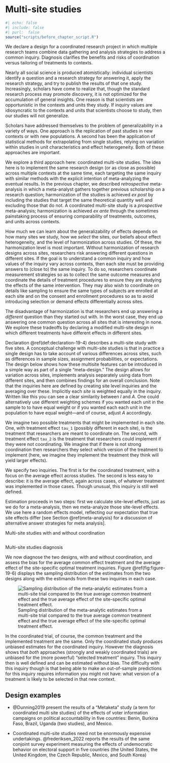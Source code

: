 # Multi-site studies {.unnumbered}

```r
#| echo: false
#| include: false
#| purl:  false
source("scripts/before_chapter_script.R")
```

:::: {.ddbox}
We declare a design for a coordinated research project in which multiple research teams combine data gathering and analysis strategies to address a common inquiry. Diagnosis clarifies the benefits and risks of coordination versus tailoring of treatments to contexts.    
::::

Nearly all social science is produced atomistically: individual scientists identify a question and a research strategy for answering it, apply the research strategy, and try to publish the results of that one study. Increasingly, scholars have come to realize that, though the standard research process may promote discovery, it is not optimized for the accumulation of general insights. One reason is that scientists are opportunistic in the contexts and units they study. If inquiry values are idiosyncratic to the contexts and units that scientists choose to study, then our studies will not generalize. 

Scholars have addressed themselves to the problem of generalizability in a variety of ways. One approach is the replication of past studies in new contexts or with new populations. A second has been the application of statistical methods for extrapolating from single studies, relying on variation within studies in unit characteristics and effect heterogeneity. Both of these approaches are important.

We explore a third approach here: coordinated multi-site studies. The idea here is to implement the same research design (or as close as possible) across multiple contexts at the same time, each targeting the same inquiry with similar methods with the explicit intention of meta-analyzing the eventual results. In the previous chapter, we described *retrospective* meta-analysis in which a meta-analyst gathers together previous scholarship on a research question; harmonization of the studies is achieved *ex post* by including the studies that target the same theoretical quantity well and excluding those that do not. A coordinated multi-site study is a *prospective* meta-analysis; harmonization is achieved *ex ante* through the sometimes painstaking process of ensuring comparability of treatments, outcomes, and units across contexts.

How much we can learn about the generalizability of effects depends on how many sites we study, how we *select* the sites, our beliefs about effect heterogeneity, and the level of harmonization across studies. Of these, the harmonization level is most important. Without harmonization of research designs across sites, researchers risk answering different questions in different sites. If the goal is to understand a common inquiry and how values of the inquiry vary across contexts, then each site must be providing answers to (close to) the same inquiry. To do so, researchers coordinate measurement strategies so as to collect the same outcome measures and coordinate the details of treatment procedures to ensure they are studying the effects of the same intervention. They may also wish to coordinate on details like sampling to ensure the same types of subjects are enrolled at each site and on the consent and enrollment procedures so as to avoid introducing selection or demand effects differentially across sites.

The disadvantage of harmonization is that researchers end up answering a *different* question than they started out with. In the worst case, they end up answering one common question across all sites that is interesting in none. We explore these tradeoffs by declaring a modified multi-site design in which different treatments have different effects in different sites. 

Declaration \@ref(def:declaration-19-4) describes a multi-site study with five sites. A conceptual challenge with multi-site studies is that in practice  a single design has to take account of various differences across sites, such as differences in sample sizes, assignment probabilities, or expectations. The design below shows how these multisite features can be introduced in a simple way as part of a single "meta-design." The design allows for variation across sites, implements analysis separately using data from different sites, and then combines findings for an overall conclusion. Note that the inquiries here are defined by creating site level inquiries and the averaging over these.    Implicitly each *site* is weighted equally in the inquiry. Written like this you can see a clear similarity  between  *I* and *A*. One could alternatively use different weighting schemes if you wanted each unit in the sample to to have equal weight or if you wanted each each unit in the population to have equal weight---and of course, adjust *A* accordingly.

We imagine two possible treatments that might be implemented in each site. One, with treatment effect `tau_1` (possibly different in each site), is the treatment that researchers are meant to coordinate on. The second, with treatment effect `tau_2` is the treatment that researchers could implement if they were not coordinating. We imagine that if there is not strong coordination then researchers they select which version of the treatment to implement (here, we imagine they implement the treatment they think will yield larger effects).

We specify two inquiries. The first is for the coordinated treatment, with a focus on the average effect across studies. The second is less easy to describe: it is the average effect, again across cases, of whatever treatment was implemented in those cases.  Though unusual, this inquiry is still well defined.  

Estimation proceeds in two steps: first we calculate site-level effects, just as we do for a meta-analysis, then we meta-analyze those site-level effects. We use here a random effects model, reflecting our expectation that true site effects differ [see Section \@ref(meta-analysis) for a discussion of alternative answer strategies for meta analysis]. 

:::{.definition #declaration-19-4}

Multi-site studies with and without coordination

```r
```

:::

:::{.lemma #diagnosis-19-4}

Multi-site studies diagnosis

We now diagnose the two designs, with and without coordination, and assess the bias for the average common effect treatment and the average effect of the site-specific optimal treatment inquiries. Figure \@ref(fig:figure-19-6) displays the sampling distribution of the estimates from the two designs along with the estimands from these two inquiries in each case.

![Sampling distribution of the meta-analytic estimates from a multi-site trial compared to the true average common treatment effect and the true average effect of the site-specific optimal treatment effect.](/figures/figure-19-6){#fig:figure-19-6}

In the coordinated trial, of course, the common treatment and the implemented treatment are the same. Only the coordinated study produces unbiased estimates for the coordinated inquiry.  However the diagnosis shows that *both* approaches (strongly  and weakly coordinated trials) are unbiased for the (more powerful) "selected treatment" inquiry. This inquiry then is well defined and can be estimated without bias. The difficulty with this inquiry though is that being able to make an out-of-sample predictions for this inquiry requires information you might not have: what version of a treatment is likely to be selected in that new  context. 

:::

## Design examples

- @Dunning2019 present the results of a "Metaketa" study (a term for coordinated multi site studies) of the effects of voter information campaigns on political accountability in five countries: Benin, Burkina Faso, Brazil, Uganda (two studies), and Mexico.

- Coordinated multi-site studies need not be enormously expensive undertakings. @frederiksen_2022 reports the results of the same conjoint survey experiment measuring the effects of undemocratic behavior on electoral support in five countries (the United States, the United Kingdom, the Czech Republic, Mexico, and South Korea)




